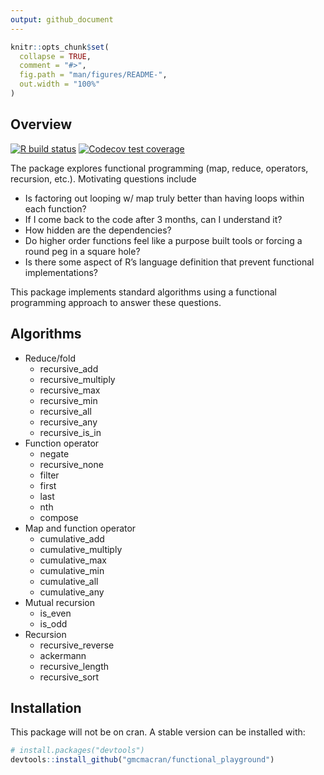 ```yaml
---
output: github_document
---
```


<!-- README.md is generated from README.Rmd. Please edit that file -->

```r
knitr::opts_chunk$set(
  collapse = TRUE,
  comment = "#>",
  fig.path = "man/figures/README-",
  out.width = "100%"
)
```

## Overview

<!-- badges: start -->
[![R build status](https://github.com/gmcmacran/functional_playground/workflows/R-CMD-check/badge.svg)](https://github.com/gmcmacran/functional_playground/actions)
[![Codecov test coverage](https://codecov.io/gh/gmcmacran/functional_playground/branch/main/graph/badge.svg)](https://codecov.io/gh/gmcmacran/functional_playground?branch=master)
<!-- badges: end -->

The package explores functional programming (map, reduce, operators, recursion, etc.). Motivating questions include

* Is factoring out looping w/ map truly better than having loops within each function?
* If I come back to the code after 3 months, can I understand it? 
* How hidden are the dependencies? 
* Do higher order functions feel like a purpose built tools or forcing a round peg in a square hole?
* Is there some aspect of R's language definition that prevent functional implementations?

This package implements standard algorithms using a functional programming approach to answer these questions.

## Algorithms

* Reduce/fold
  + recursive_add
  + recursive_multiply
  + recursive_max
  + recursive_min
  + recursive_all
  + recursive_any
  + recursive_is_in
* Function operator
  + negate
  + recursive_none
  + filter
  + first
  + last
  + nth
  + compose
* Map and function operator
  + cumulative_add
  + cumulative_multiply
  + cumulative_max
  + cumulative_min
  + cumulative_all
  + cumulative_any
* Mutual recursion
  + is_even
  + is_odd
* Recursion
  + recursive_reverse
  + ackermann
  + recursive_length
  + recursive_sort


## Installation

This package will not be on cran. A stable version can be installed with:

``` r
# install.packages("devtools")
devtools::install_github("gmcmacran/functional_playground")
```
